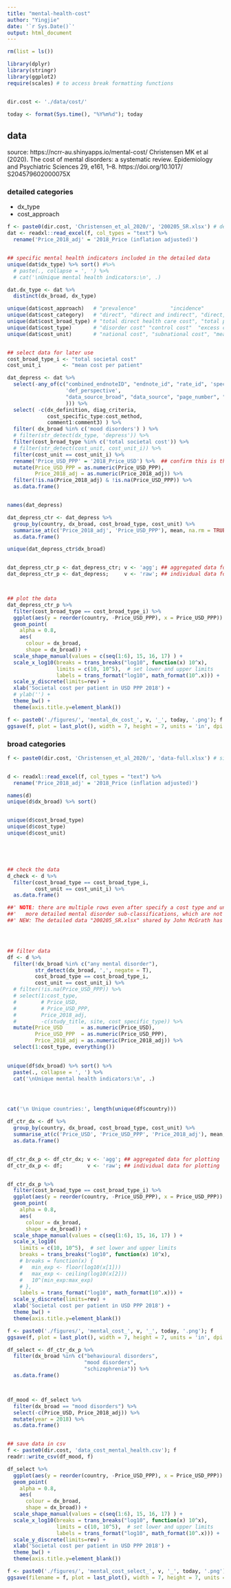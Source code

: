 ```yaml
---
title: "mental-health-cost"
author: "Yingjie"
date: '`r Sys.Date()`'
output: html_document
---
```


```r

rm(list = ls())

library(dplyr)
library(stringr)
library(ggplot2)
require(scales) # to access break formatting functions


dir.cost <- './data/cost/'

today <- format(Sys.time(), "%Y%m%d"); today
```


## data

  source: https://ncrr-au.shinyapps.io/mental-cost/
  Christensen MK et al (2020). The cost of mental disorders: a systematic review. Epidemiology and Psychiatric Sciences 29, e161, 1–8. https://doi.org/10.1017/ S204579602000075X
  
  
### detailed categories 

  * dx_type
  * cost_approach 
  
```r
f <- paste0(dir.cost, 'Christensen_et_al_2020/', '200205_SR.xlsx') # detailed data shared by John McGrath
dat <- readxl::read_excel(f, col_types = "text") %>%
  rename('Price_2018_adj' = '2018_Price (inflation adjusted)')


## specific mental health indicators included in the detailed data
unique(dat$dx_type) %>% sort() #%>%
  # paste(., collapse = ', ') %>%
  # cat('\nUnique mental health indicators:\n', .)

dat.dx_type <- dat %>%
  distinct(dx_broad, dx_type) 

unique(dat$cost_approach)   # "prevalence"           "incidence"
unique(dat$cost_category)   # "direct", "direct and indirect", "direct, indirect and intangible", "indirect"
unique(dat$cost_broad_type) # "total direct health care cost", "total productivity loss", "total societal cost", "direct health care cost", ...     
unique(dat$cost_type)       # "disorder cost" "control cost"  "excess cost"  
unique(dat$cost_unit)       # "national cost", "subnational cost", "mean cost per patient", "mean cost per control", ...


## select data for later use
cost_broad_type_i <- "total societal cost"
cost_unit_i       <- "mean cost per patient"
```



```r

dat_depress <- dat %>%
  select(-any_of(c("combined_endnoteID", "endnote_id", "rate_id", 'specific_details',
                   'def_perspective',
                   "data_source_broad", "data_source", "page_number", "table_number"
                   ))) %>%
  select( -c(dx_definition, diag_criteria, 
             cost_specific_type:cost_method,
             comment1:comment3) ) %>%
  filter( dx_broad %in% c('mood disorders') ) %>%
  # filter(str_detect(dx_type, 'depress')) %>%
  filter(cost_broad_type %in% c('total societal cost')) %>%
  # filter(str_detect(cost_unit, cost_unit_i)) %>%
  filter(cost_unit == cost_unit_i) %>%
  rename('Price_USD_PPP' = '2018_Price_USD') %>%  ## confirm this is the correct column
  mutate(Price_USD_PPP = as.numeric(Price_USD_PPP),
         Price_2018_adj = as.numeric(Price_2018_adj)) %>%
  filter(!is.na(Price_2018_adj) & !is.na(Price_USD_PPP)) %>%
  as.data.frame()


names(dat_depress)
```


```r

dat_depress_ctr <- dat_depress %>%
  group_by(country, dx_broad, cost_broad_type, cost_unit) %>%
  summarise_at(c('Price_2018_adj', 'Price_USD_PPP'), mean, na.rm = TRUE) %>%
  as.data.frame()

unique(dat_depress_ctr$dx_broad)


dat_depress_ctr_p <- dat_depress_ctr; v <- 'agg'; ## aggregated data for plotting
dat_depress_ctr_p <- dat_depress;     v <- 'raw'; ## individual data for plotting



## plot the data
dat_depress_ctr_p %>%
  filter(cost_broad_type == cost_broad_type_i) %>%
  ggplot(aes(y = reorder(country, -Price_USD_PPP), x = Price_USD_PPP)) + 
  geom_point(
    alpha = 0.8,
    aes(
      colour = dx_broad,
      shape = dx_broad)) +
  scale_shape_manual(values = c(seq(1:6), 15, 16, 17) ) +
  scale_x_log10(breaks = trans_breaks("log10", function(x) 10^x),
                limits = c(10, 10^5),  # set lower and upper limits
                labels = trans_format("log10", math_format(10^.x))) +
  scale_y_discrete(limits=rev) +
  xlab('Societal cost per patient in USD PPP 2018') +
  # ylab('') +
  theme_bw() +
  theme(axis.title.y=element_blank())

f <- paste0('./figures/', 'mental_dx_cost_', v, '_', today, '.png'); f
ggsave(f, plot = last_plot(), width = 7, height = 7, units = 'in', dpi = 300, bg = NULL)

```


### broad categories 
  
```r
f <- paste0(dir.cost, 'Christensen_et_al_2020/', 'data-full.xlsx') # simplified data shared online 


d <- readxl::read_excel(f, col_types = "text") %>%
  rename('Price_2018_adj' = '2018_Price (inflation adjusted)')

names(d)
unique(d$dx_broad) %>% sort()


unique(d$cost_broad_type)
unique(d$cost_type)
unique(d$cost_unit)





## check the data
d_check <- d %>%
  filter(cost_broad_type == cost_broad_type_i,
         cost_unit == cost_unit_i) %>%
  as.data.frame()

##' NOTE: there are multiple rows even after specify a cost type and unit, this is because there are 
##'   more detailed mental disorder sub-classifications, which are not included in the shared data "data-full.xlsx". 
##' NEW: The detailed data "200205_SR.xlsx" shared by John McGrath has more information. 




## filter data
df <- d %>%
  filter(!dx_broad %in% c("any mental disorder"), 
         str_detect(dx_broad, ',', negate = T),
         cost_broad_type == cost_broad_type_i,
         cost_unit == cost_unit_i) %>%
  # filter(!is.na(Price_USD_PPP)) %>%
  # select(1:cost_type, 
  #        # Price_USD, 
  #        # Price_USD_PPP, 
  #        Price_2018_adj,
  #        -c(study_title, site, cost_specific_type)) %>%
  mutate(Price_USD      = as.numeric(Price_USD),
         Price_USD_PPP  = as.numeric(Price_USD_PPP),
         Price_2018_adj = as.numeric(Price_2018_adj)) %>%
  select(1:cost_type, everything())
  

unique(df$dx_broad) %>% sort() %>%
  paste(., collapse = ', ') %>%
  cat('\nUnique mental health indicators:\n', .)




cat('\n Unique countries:', length(unique(df$country)))
```


```r

df_ctr_dx <- df %>%
  group_by(country, dx_broad, cost_broad_type, cost_unit) %>%
  summarise_at(c('Price_USD', 'Price_USD_PPP', 'Price_2018_adj'), mean, na.rm = TRUE) %>%
  as.data.frame()


df_ctr_dx_p <- df_ctr_dx; v <- 'agg'; ## aggregated data for plotting
df_ctr_dx_p <- df;        v <- 'raw'; ## individual data for plotting


df_ctr_dx_p %>%
  filter(cost_broad_type == cost_broad_type_i) %>%
  ggplot(aes(y = reorder(country, -Price_USD_PPP), x = Price_USD_PPP)) + 
  geom_point(
    alpha = 0.8,
    aes(
      colour = dx_broad,
      shape = dx_broad)) +
  scale_shape_manual(values = c(seq(1:6), 15, 16, 17) ) +
  scale_x_log10(
    limits = c(10, 10^5),  # set lower and upper limits
    breaks = trans_breaks("log10", function(x) 10^x), 
    # breaks = function(x) {
    #   min_exp <- floor(log10(x[1]))
    #   max_exp <- ceiling(log10(x[2]))
    #   10^(min_exp:max_exp)
    # },
    labels = trans_format("log10", math_format(10^.x))) +
  scale_y_discrete(limits=rev) +
  xlab('Societal cost per patient in USD PPP 2018') +
  theme_bw() +
  theme(axis.title.y=element_blank())

f <- paste0('./figures/', 'mental_cost_', v, '_', today, '.png'); f
ggsave(f, plot = last_plot(), width = 7, height = 7, units = 'in', dpi = 300, bg = NULL)
```



```r
df_select <- df_ctr_dx_p %>%
  filter(dx_broad %in% c("behavioural disorders", 
                         "mood disorders", 
                         "schizophrenia")) %>%
  as.data.frame() 



df_mood <- df_select %>%
  filter(dx_broad == "mood disorders") %>%
  select(-c(Price_USD, Price_2018_adj)) %>%
  mutate(year = 2018) %>%
  as.data.frame()


## save data in csv
f <- paste0(dir.cost, 'data_cost_mental_health.csv'); f
readr::write_csv(df_mood, f)

```



```r
df_select %>%
  ggplot(aes(y = reorder(country, -Price_USD_PPP), x = Price_USD_PPP)) + 
  geom_point(
    alpha = 0.8,
    aes(
      colour = dx_broad,
      shape = dx_broad)) +
  scale_shape_manual(values = c(seq(1:6), 15, 16, 17) ) +
  scale_x_log10(breaks = trans_breaks("log10", function(x) 10^x),
                limits = c(10, 10^5),  # set lower and upper limits
                labels = trans_format("log10", math_format(10^.x))) +
  scale_y_discrete(limits=rev) +
  xlab('Societal cost per patient in USD PPP 2018') +
  theme_bw() +
  theme(axis.title.y=element_blank())

f <- paste0('./figures/', 'mental_cost_select_', v, '_', today, '.png'); f
ggsave(filename = f, plot = last_plot(), width = 7, height = 7, units = 'in', dpi = 300, bg = NULL)
```

